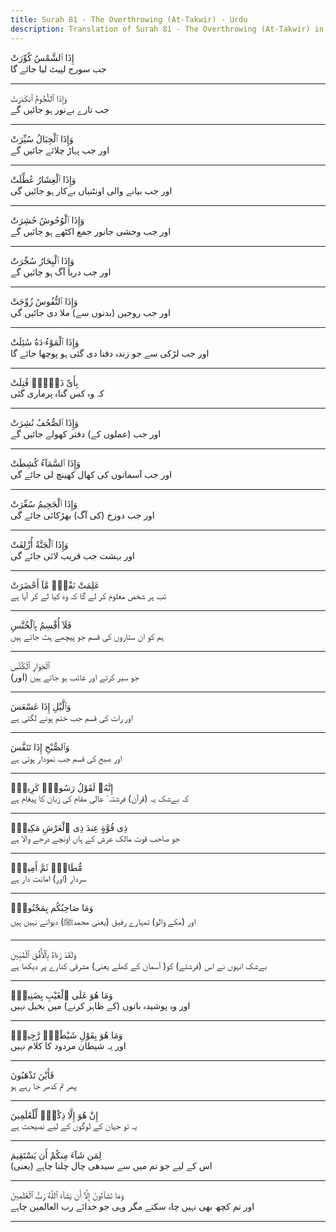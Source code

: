 ```yaml
---
title: Surah 81 - The Overthrowing (At-Takwir) - Urdu
description: Translation of Surah 81 - The Overthrowing (At-Takwir) in Urdu
---
```





<Aside type="quran" title="1">
إِذَا ٱلشَّمْسُ كُوِّرَتْ
</Aside>

<Aside type="reference" title="1">
جب سورج لپیٹ لیا جائے گا
</Aside>

---

<Aside type="quran" title="2">
وَإِذَا ٱلنُّجُومُ ٱنكَدَرَتْ
</Aside>

<Aside type="reference" title="2">
جب تارے بےنور ہو جائیں گے
</Aside>

---

<Aside type="quran" title="3">
وَإِذَا ٱلْجِبَالُ سُيِّرَتْ
</Aside>

<Aside type="reference" title="3">
اور جب پہاڑ چلائے جائیں گے
</Aside>

---

<Aside type="quran" title="4">
وَإِذَا ٱلْعِشَارُ عُطِّلَتْ
</Aside>

<Aside type="reference" title="4">
اور جب بیانے والی اونٹنیاں بےکار ہو جائیں گی
</Aside>

---

<Aside type="quran" title="5">
وَإِذَا ٱلْوُحُوشُ حُشِرَتْ
</Aside>

<Aside type="reference" title="5">
اور جب وحشی جانور جمع اکٹھے ہو جائیں گے
</Aside>

---

<Aside type="quran" title="6">
وَإِذَا ٱلْبِحَارُ سُجِّرَتْ
</Aside>

<Aside type="reference" title="6">
اور جب دریا آگ ہو جائیں گے
</Aside>

---

<Aside type="quran" title="7">
وَإِذَا ٱلنُّفُوسُ زُوِّجَتْ
</Aside>

<Aside type="reference" title="7">
اور جب روحیں (بدنوں سے) ملا دی جائیں گی
</Aside>

---

<Aside type="quran" title="8">
وَإِذَا ٱلْمَوْءُۥدَةُ سُئِلَتْ
</Aside>

<Aside type="reference" title="8">
اور جب لڑکی سے جو زندہ دفنا دی گئی ہو پوچھا جائے گا
</Aside>

---

<Aside type="quran" title="9">
بِأَىِّ ذَنۢبٍۢ قُتِلَتْ
</Aside>

<Aside type="reference" title="9">
کہ وہ کس گناہ پرماری گئی
</Aside>

---

<Aside type="quran" title="10">
وَإِذَا ٱلصُّحُفُ نُشِرَتْ
</Aside>

<Aside type="reference" title="10">
اور جب (عملوں کے) دفتر کھولے جائیں گے
</Aside>

---

<Aside type="quran" title="11">
وَإِذَا ٱلسَّمَآءُ كُشِطَتْ
</Aside>

<Aside type="reference" title="11">
اور جب آسمانوں کی کھال کھینچ لی جائے گی
</Aside>

---

<Aside type="quran" title="12">
وَإِذَا ٱلْجَحِيمُ سُعِّرَتْ
</Aside>

<Aside type="reference" title="12">
اور جب دوزخ (کی آگ) بھڑکائی جائے گی
</Aside>

---

<Aside type="quran" title="13">
وَإِذَا ٱلْجَنَّةُ أُزْلِفَتْ
</Aside>

<Aside type="reference" title="13">
اور بہشت جب قریب لائی جائے گی
</Aside>

---

<Aside type="quran" title="14">
عَلِمَتْ نَفْسٌۭ مَّآ أَحْضَرَتْ
</Aside>

<Aside type="reference" title="14">
تب ہر شخص معلوم کر لے گا کہ وہ کیا لے کر آیا ہے
</Aside>

---

<Aside type="quran" title="15">
فَلَآ أُقْسِمُ بِٱلْخُنَّسِ
</Aside>

<Aside type="reference" title="15">
ہم کو ان ستاروں کی قسم جو پیچھے ہٹ جاتے ہیں
</Aside>

---

<Aside type="quran" title="16">
ٱلْجَوَارِ ٱلْكُنَّسِ
</Aside>

<Aside type="reference" title="16">
(اور) جو سیر کرتے اور غائب ہو جاتے ہیں
</Aside>

---

<Aside type="quran" title="17">
وَٱلَّيْلِ إِذَا عَسْعَسَ
</Aside>

<Aside type="reference" title="17">
اور رات کی قسم جب ختم ہونے لگتی ہے
</Aside>

---

<Aside type="quran" title="18">
وَٱلصُّبْحِ إِذَا تَنَفَّسَ
</Aside>

<Aside type="reference" title="18">
اور صبح کی قسم جب نمودار ہوتی ہے
</Aside>

---

<Aside type="quran" title="19">
إِنَّهُۥ لَقَوْلُ رَسُولٍۢ كَرِيمٍۢ
</Aside>

<Aside type="reference" title="19">
کہ بےشک یہ (قرآن) فرشتہٴ عالی مقام کی زبان کا پیغام ہے
</Aside>

---

<Aside type="quran" title="20">
ذِى قُوَّةٍ عِندَ ذِى ٱلْعَرْشِ مَكِينٍۢ
</Aside>

<Aside type="reference" title="20">
جو صاحب قوت مالک عرش کے ہاں اونچے درجے والا ہے
</Aside>

---

<Aside type="quran" title="21">
مُّطَاعٍۢ ثَمَّ أَمِينٍۢ
</Aside>

<Aside type="reference" title="21">
سردار (اور) امانت دار ہے
</Aside>

---

<Aside type="quran" title="22">
وَمَا صَاحِبُكُم بِمَجْنُونٍۢ
</Aside>

<Aside type="reference" title="22">
اور (مکے والو) تمہارے رفیق (یعنی محمدﷺ) دیوانے نہیں ہیں
</Aside>

---

<Aside type="quran" title="23">
وَلَقَدْ رَءَاهُ بِٱلْأُفُقِ ٱلْمُبِينِ
</Aside>

<Aside type="reference" title="23">
بےشک انہوں نے اس (فرشتے) کو( آسمان کے کھلے یعنی) مشرقی کنارے پر دیکھا ہے
</Aside>

---

<Aside type="quran" title="24">
وَمَا هُوَ عَلَى ٱلْغَيْبِ بِضَنِينٍۢ
</Aside>

<Aside type="reference" title="24">
اور وہ پوشیدہ باتوں (کے ظاہر کرنے) میں بخیل نہیں
</Aside>

---

<Aside type="quran" title="25">
وَمَا هُوَ بِقَوْلِ شَيْطَٰنٍۢ رَّجِيمٍۢ
</Aside>

<Aside type="reference" title="25">
اور یہ شیطان مردود کا کلام نہیں
</Aside>

---

<Aside type="quran" title="26">
فَأَيْنَ تَذْهَبُونَ
</Aside>

<Aside type="reference" title="26">
پھر تم کدھر جا رہے ہو
</Aside>

---

<Aside type="quran" title="27">
إِنْ هُوَ إِلَّا ذِكْرٌۭ لِّلْعَٰلَمِينَ
</Aside>

<Aside type="reference" title="27">
یہ تو جہان کے لوگوں کے لیے نصیحت ہے
</Aside>

---

<Aside type="quran" title="28">
لِمَن شَآءَ مِنكُمْ أَن يَسْتَقِيمَ
</Aside>

<Aside type="reference" title="28">
(یعنی) اس کے لیے جو تم میں سے سیدھی چال چلنا چاہے
</Aside>

---

<Aside type="quran" title="29">
وَمَا تَشَآءُونَ إِلَّآ أَن يَشَآءَ ٱللَّهُ رَبُّ ٱلْعَٰلَمِينَ
</Aside>

<Aside type="reference" title="29">
اور تم کچھ بھی نہیں چاہ سکتے مگر وہی جو خدائے رب العالمین چاہے
</Aside>

---
